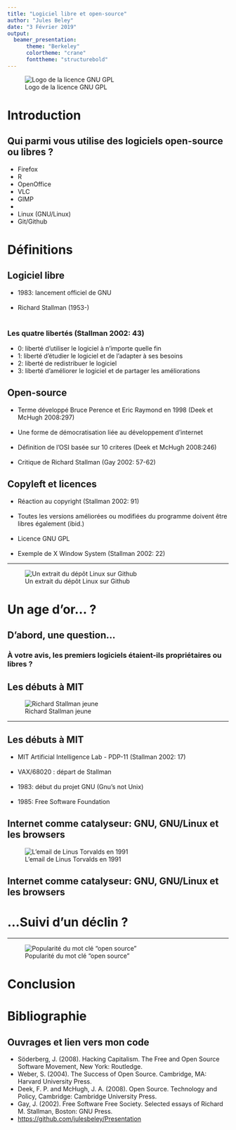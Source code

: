 ```yaml
---
title: "Logiciel libre et open-source"
author: "Jules Beley"
date: "3 Février 2019"
output: 
  beamer_presentation:
      theme: "Berkeley"
      colortheme: "crane"
      fonttheme: "structurebold"
---
```

![Logo de la licence GNU GPL](https://upload.wikimedia.org/wikipedia/commons/thumb/9/93/GPLv3_Logo.svg/1200px-GPLv3_Logo.svg.png)

# Introduction

## Qui parmi vous utilise des logiciels open-source ou libres ?

- Firefox
- R
- OpenOffice 
- VLC 
- GIMP
- \LaTeX    
\
- Linux (GNU/Linux)
- Git/Github

# Définitions
## Logiciel libre

- 1983: lancement officiel de GNU   
\
- Richard Stallman (1953-)   
\

### Les quatre libertés (Stallman 2002: 43)
- 0: liberté d’utiliser le logiciel à n’importe quelle fin
- 1: liberté d’étudier le logiciel et de l’adapter à ses besoins
- 2: liberté de redistribuer le logiciel
- 3: liberté d’améliorer le logiciel et de partager les améliorations

## Open-source

- Terme développé Bruce Perence et Eric Raymond en 1998 (Deek et McHugh 2008:297)    
\
- Une forme de démocratisation liée au développement d'internet   
\
- Définition de l'OSI basée sur 10 criteres (Deek et McHugh 2008:246)   
\
- Critique de Richard Stallman (Gay 2002: 57-62)

## Copyleft et licences

- Réaction au copyright (Stallman 2002: 91)   
\
- Toutes les versions améliorées ou modifiées du programme doivent être libres également (ibid.)    
\
- Licence GNU GPL   
\
- Exemple de X Window System (Stallman 2002: 22)

***

![Un extrait du dépôt Linux sur Github](./Linux.png)

# Un age d'or... ?

## D'abord, une question...
### À votre avis, les premiers logiciels étaient-ils propriétaires ou libres ?

## Les débuts à MIT
![Richard Stallman jeune](./Stallman.jpg)

***
## Les débuts à MIT

- MIT Artificial Intelligence Lab - PDP-11 (Stallman 2002: 17)      
\
- VAX/68020 : départ de Stallman    
\
- 1983: début du projet GNU (Gnu's not Unix)    
\
- 1985: Free Software Foundation

## Internet comme catalyseur: GNU, GNU/Linux et les browsers

![L'email de Linus Torvalds en 1991](https://pbs.twimg.com/media/CNTUaPxXAAAO69Q.png)

## Internet comme catalyseur: GNU, GNU/Linux et les browsers
# ...Suivi d'un déclin ?
***
![Popularité du mot clé "open source"](./Trends.png)

# Conclusion
# Bibliographie
## Ouvrages et lien vers mon code
- Söderberg, J. (2008). Hacking Capitalism. The Free and Open Source Software Movement, New York: Routledge. 
- Weber, S. (2004). The Success of Open Source. Cambridge, MA: Harvard University Press.
- Deek, F. P. and McHugh, J. A. (2008). Open Source. Technology and Policy, Cambridge: Cambridge University Press.
- Gay, J. (2002). Free Software Free Society. Selected essays of Richard M. Stallman, Boston: GNU Press.
- <https://github.com/julesbeley/Presentation>
